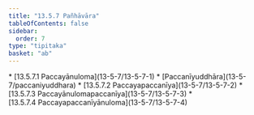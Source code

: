 ```yaml
---
title: "13.5.7 Pañhāvāra"
tableOfContents: false
sidebar:
  order: 7
type: "tipitaka"
basket: "ab"
---
```



<DynamicBreadcrumb />



<TableOfContents>
* [13.5.7.1 Paccayānuloma](13-5-7/13-5-7-1)
* [Paccanīyuddhāra](13-5-7/paccaniyuddhara)
* [13.5.7.2 Paccayapaccanīya](13-5-7/13-5-7-2)
* [13.5.7.3 Paccayānulomapaccanīya](13-5-7/13-5-7-3)
* [13.5.7.4 Paccayapaccanīyānuloma](13-5-7/13-5-7-4)
</TableOfContents>